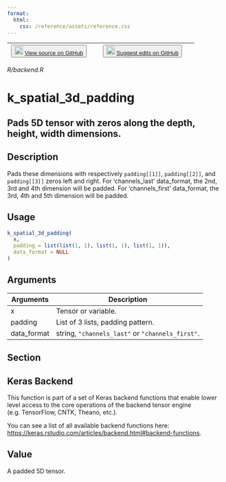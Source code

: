 ```yaml
---
format:
  html:
    css: /reference/assets/reference.css
---
```


| <button class="button"> ![](/reference/assets/GitHub-Mark-32px.png){width="20"} [View source on GitHub](https://github.com/rstudio/keras//blob/main/R/backend.R) </button> | <button class="button"> ![](/reference/assets/GitHub-Mark-32px.png){width="20"} [Suggest edits on GitHub](https://github.com/rstudio/keras//edit/main/R/backend.R) </button> |
|:------------------------------:|:--------------------------------------:|

*R/backend.R*

# k_spatial_3d_padding

## Pads 5D tensor with zeros along the depth, height, width dimensions.

## Description
Pads these dimensions with respectively `padding[[1]]`, `padding[[2]]`, and `padding[[3]]` zeros left and right. For 'channels_last' data_format, the 2nd, 3rd and 4th dimension will be padded. For 'channels_first' data_format, the 3rd, 4th and 5th dimension will be padded. 


## Usage
```r
k_spatial_3d_padding( 
  x, 
  padding = list(list(1, 1), list(1, 1), list(1, 1)), 
  data_format = NULL 
) 
```

## Arguments
|Arguments|Description|
|---|---|
| x | Tensor or variable. |
| padding | List of 3 lists, padding pattern. |
| data_format | string, `"channels_last"` or `"channels_first"`. |


## Section

## Keras Backend

This function is part of a set of Keras backend functions that enable lower level access to the core operations of the backend tensor engine (e.g. TensorFlow, CNTK, Theano, etc.). 

You can see a list of all available backend functions here: [https://keras.rstudio.com/articles/backend.html#backend-functions](https://keras.rstudio.com/articles/backend.html#backend-functions). 

## Value
A padded 5D tensor. 




